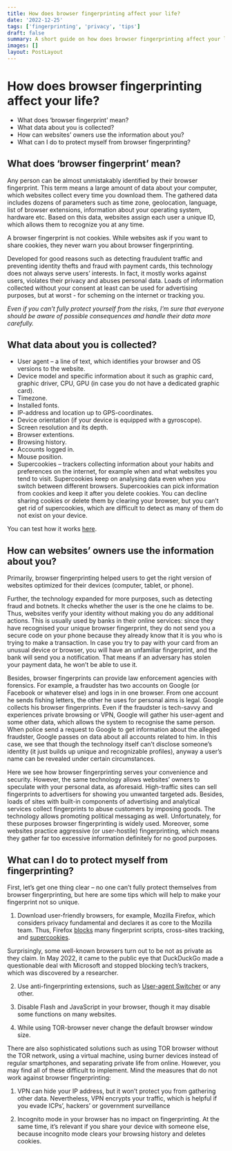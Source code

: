 ```yaml
---
title: How does browser fingerprinting affect your life?
date: '2022-12-25'
tags: ['fingerprinting', 'privacy', 'tips']
draft: false
summary: A short guide on how does browser fingerprinting affect your life.
images: []
layout: PostLayout
---
```


# How does browser fingerprinting affect your life?

- What does ‘browser fingerprint’ mean?
- What data about you is collected?
- How can websites’ owners use the information about you?
- What can I do to protect myself from browser fingerprinting?

## What does ‘browser fingerprint’ mean?

Any person can be almost unmistakably identified by their browser fingerprint. This term means a large amount of data about your computer, which websites collect every time you download them. The gathered data includes dozens of parameters such as time zone, geolocation, language, list of browser extensions, information about your operating system, hardware etc. Based on this data, websites assign each user a unique ID, which allows them to recognize you at any time.

A browser fingerprint is not cookies. While websites ask if you want to share cookies, they never warn you about browser fingerprinting.

Developed for good reasons such as detecting fraudulent traffic and preventing identity thefts and fraud with payment cards, this technology does not always serve users’ interests. In fact, it mostly works against users, violates their privacy and abuses personal data. Loads of information collected without your consent at least can be used for advertising purposes, but at worst - for scheming on the internet or tracking you.

_Even if you can’t fully protect yourself from the risks, I’m sure that everyone should be aware of possible consequences and handle their data more carefully._

## What data about you is collected?

- User agent – a line of text, which identifies your browser and OS versions to the website.
- Device model and specific information about it such as graphic card, graphic driver, CPU, GPU (in case you do not have a dedicated graphic card).
- Timezone.
- Installed fonts.
- IP-address and location up to GPS-coordinates.
- Device orientation (if your device is equipped with a gyroscope).
- Screen resolution and its depth.
- Browser extentions.
- Browsing history.
- Accounts logged in.
- Mouse position.
- Supercookies – trackers collecting information about your habits and preferences on the internet, for example when and what websites you tend to visit. Supercookies keep on analysing data even when you switch between different browsers. Supercookies can pick information from cookies and keep it after you delete cookies. You can decline sharing cookies or delete them by clearing your browser, but you can’t get rid of supercookies, which are difficult to detect as many of them do not exist on your device.

You can test how it works [here](https://www.deviceinfo.me).

## How can websites’ owners use the information about you?

Primarily, browser fingerprinting helped users to get the right version of websites optimized for their devices (computer, tablet, or phone).

Further, the technology expanded for more purposes, such as detecting fraud and botnets. It checks whether the user is the one he claims to be. Thus, websites verify your identity without making you do any additional actions. This is usually used by banks in their online services: since they have recognised your unique browser fingerprint, they do not send you a secure code on your phone because they already know that it is you who is trying to make a transaction. In case you try to pay with your card from an unusual device or browser, you will have an unfamiliar fingerprint, and the bank will send you a notification. That means if an adversary has stolen your payment data, he won’t be able to use it.

Besides, browser fingerprints can provide law enforcement agencies with forensics. For example, a fraudster has two accounts on Google (or Facebook or whatever else) and logs in in one browser. From one account he sends fishing letters, the other he uses for personal aims is legal. Google collects his browser fingerprints. Even if the fraudster is tech-savvy and experiences private browsing or VPN, Google will gather his user-agent and some other data, which allows the system to recognise the same person. When police send a request to Google to get information about the alleged fraudster, Google passes on data about all accounts related to him. In this case, we see that though the technology itself can’t disclose someone’s identity (it just builds up unique and recognizable profiles), anyway a user’s name can be revealed under certain circumstances.

Here we see how browser fingerprinting serves your convenience and security. However, the same technology allows websites’ owners to speculate with your personal data, as aforesaid. High-traffic sites can sell fingerprints to advertisers for showing you unwanted targeted ads. Besides, loads of sites with built-in components of advertising and analytical services collect fingerprints to abuse customers by imposing goods. The technology allows promoting political messaging as well. Unfortunately, for these purposes browser fingerprinting is widely used. Moreover, some websites practice aggressive (or user-hostile) fingerprinting, which means they gather far too excessive information definitely for no good purposes.

## What can I do to protect myself from fingerprinting?

First, let’s get one thing clear – no one can’t fully protect themselves from browser fingerprinting, but here are some tips which will help to make your fingerprint not so unique.

1. Download user-friendly browsers, for example, Mozilla Firefox, which considers privacy fundamental and declares it as core to the Mozilla team. Thus, Firefox [blocks](https://blog.mozilla.org/security/2021/06/01/total-cookie-protection-in-private-browsing/) many fingerprint scripts, cross-sites tracking, and [supercookies](https://blog.mozilla.org/security/2021/01/26/supercookie-protections/).

Surprisingly, some well-known browsers turn out to be not as private as they claim. In May 2022, it came to the public eye that DuckDuckGo made a questionable deal with Microsoft and stopped blocking tech’s trackers, which was discovered by a researcher.

2. Use anti-fingerprinting extensions, such as [User-agent Switcher](https://addons.mozilla.org/en-US/firefox/addon/uaswitcher/?src=gitlab) or any other.

3. Disable Flash and JavaScript in your browser, though it may disable some functions on many websites.

4. While using TOR-browser never change the default browser window size.

There are also sophisticated solutions such as using TOR browser without the TOR network, using a virtual machine, using burner devices instead of regular smartphones, and separating private life from online. However, you may find all of these difficult to implement. Mind the measures that do not work against browser fingerprinting:

1. VPN can hide your IP address, but it won’t protect you from gathering other data. Nevertheless, VPN encrypts your traffic, which is helpful if you evade ICPs’, hackers’ or government surveillance

2. Incognito mode in your browser has no impact on fingerprinting. At the same time, it’s relevant if you share your device with someone else, because incognito mode clears your browsing history and deletes cookies.
